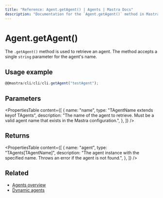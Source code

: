 ```yaml
---
title: "Reference: Agent.getAgent() | Agents | Mastra Docs"
description: "Documentation for the `Agent.getAgent()` method in Mastra, which retrieves an agent by name."
---
```


# Agent.getAgent()

The `.getAgent()` method is used to retrieve an agent. The method accepts a single `string` parameter for the agent's name.

## Usage example

```typescript copy
@@mastra/cli/cli/cli.getAgent("testAgent");
```


## Parameters

<PropertiesTable
  content={[
    {
      name: "name",
      type: "TAgentName extends keyof TAgents",
      description: "The name of the agent to retrieve. Must be a valid agent name that exists in the Mastra configuration.",
    },
  ]}
/>

## Returns

<PropertiesTable
  content={[
    {
      name: "agent",
      type: "TAgents[TAgentName]",
      description: "The agent instance with the specified name. Throws an error if the agent is not found.",
    },
  ]}
/>

## Related

- [Agents overview](../../docs/agents/overview.mdx)
- [Dynamic agents](../../docs/agents/dynamic-agents.mdx)
